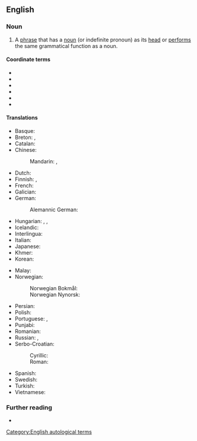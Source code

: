 {{also|noun-phrase}}
==English==

===Noun===
{{examples|
* “Fred” in “Fred fell asleep at the keyboard.”
* “The day Fred . . . keyboard” in “The day Fred fell asleep at the keyboard was very hot, and he had had too much to drink at lunchtime.”
* “banana” (a noun)
* “big bananas” (an [[adjective]] 'big', and a plural [[noun]])
* “a big banana” (an [[article]] 'a', an adjective and a singular noun)
* “this big banana” (a [[determiner]] 'this', an adjective and a singular noun)
* “a very big banana” (an article, an [[adverb]] 'very', defining an adjective, and a singular noun)
* “a very big banana that tastes great” (an article, an adverb defining an adjective, and a singular noun; followed by a [[relative clause]] made up of a [[relative pronoun]] 'that', a [[verb]] 'tastes', and an adjective 'great')
}}
{{en-noun}}

# {{lb|en|grammar}} A [[phrase]] that has a [[noun]] (or indefinite pronoun) as its [[head]] or [[performs]] the same grammatical function as a noun.
#: {{ux|en|The term "verb phrase" is a '''noun phrase'''.}}

====Coordinate terms====
* {{l|en|adjective phrase}}
* {{l|en|adverbial phrase}}
* {{l|en|conjunctional phrase}}
* {{l|en|interjectional phrase}}
* {{l|en|phrasal preposition}}
* {{l|en|verb phrase}}

====Translations====
{{trans-top|phrase that can serve as the subject or the object of a verb}}
* Basque: {{t|eu|izen-sintagma}}
* Breton: {{t|br|rannfrazenn anv|m}}, {{t|br|frazenn anv|m}}
* Catalan: {{t|ca|sintagma nominal|m}}
* Chinese:
*: Mandarin: {{t|cmn|名詞短語|sc=Hani}}, {{t|cmn|名词短语|tr=míngcí duǎnyǔ|sc=Hani}}
* Dutch: {{t|nl|nominale constituent|m}}
* Finnish: {{t+|fi|substantiivilauseke}}, {{t|fi|nominilauseke}}
* French: {{t+|fr|syntagme nominal|f}}
* Galician: {{t|gl|sintagma nominal|m}}
* German: {{t+|de|Nominalphrase|f}}
*: Alemannic German: {{t|gsw|Nominalfraase|f}}
* Hungarian: {{t|hu|főnévi csoport}}, {{t|hu|főnévi kifejezés}}, {{t|hu|főnévi szerkezet}}
* Icelandic: {{t|is|nafnliður|m}}
* Interlingua: {{t|ia|phrase substantival}}
* Italian: {{t+|it|locuzione nominale|f}}
* Japanese: {{t|ja|名詞句|tr=めいしく, meishiku|sc=Jpan}}
* Khmer: {{t|km|កន្សោមនាម|sc=Khmr|tr=kɑnsaom niem}}
* Korean: {{t+|ko|명사구}}
{{trans-mid}}
* Malay: {{t|ms|frasa nama}}
* Norwegian:
*: Norwegian Bokmål: {{t+|nb|substantivfrase|m}}
*: Norwegian Nynorsk: {{t|nn|substantivfrase|f}}
* Persian: {{t+|fa|گروه اسمی|tr= }}
* Polish: {{t|pl|fraza rzeczownikowa|f}}
* Portuguese: {{t+|pt|locução substantiva|f}}, {{t|pt|locução nominal|f}}
* Punjabi: {{t|pa|ਨਾਂਵ ਵਾਕੰਸ਼}}
* Romanian: {{t|ro|locuțiune substantivală|f}}
* Russian: {{t|ru|именно́е словосочета́ние|n}}, {{t|ru|субстанти́вное словосочета́ние|n}}
* Serbo-Croatian:
*: Cyrillic: {{t|sh|и̏меничка̄ фра́за|f}}
*: Roman: {{t|sh|ȉmeničkā fráza|f}}
* Spanish: {{t|es|sintagma nominal|m}}
* Swedish: {{t+|sv|nominalfras|c}}
* Turkish: {{t|tr|ad öbeği}}
* Vietnamese: {{t+|vi|cụm danh từ}}
{{trans-bottom}}

===Further reading===
* {{pedia}}

[[Category:English autological terms]]